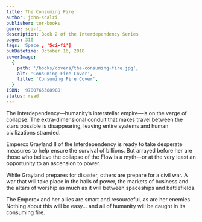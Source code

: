 ```yaml
---
title: The Consuming Fire
author: john-scalzi
publisher: tor-books
genre: sci-fi
description: Book 2 of the Interdependency Series
pages: 310
tags: 'Space', 'Sci-fi']
pubDatetime: October 16, 2018
coverImage:
  {
    path: '/books/covers/the-consuming-fire.jpg',
    alt: 'Consuming Fire Cover',
    title: 'Consuming Fire Cover',
  }
ISBN: '9780765388988'
status: read
---
```


The Interdependency—humanity’s interstellar empire—is on the verge of collapse. The extra-dimensional conduit that makes travel between the stars possible is disappearing, leaving entire systems and human civilizations stranded.

Emperox Grayland II of the Interdependency is ready to take desperate measures to help ensure the survival of billions. But arrayed before her are those who believe the collapse of the Flow is a myth—or at the very least an opportunity to an ascension to power.

While Grayland prepares for disaster, others are prepare for a civil war. A war that will take place in the halls of power, the markets of business and the altars of worship as much as it will between spaceships and battlefields.

The Emperox and her allies are smart and resourceful, as are her enemies. Nothing about this will be easy... and all of humanity will be caught in its consuming fire.

